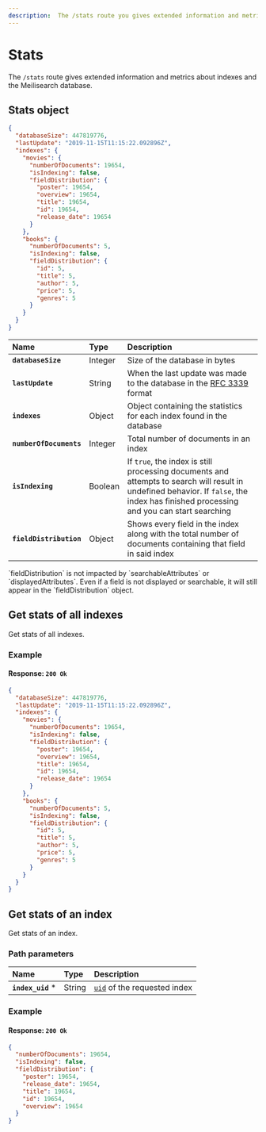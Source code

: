 ```yaml
---
description:  The /stats route you gives extended information and metrics about indexes and the Meilisearch database.
---
```


# Stats

The `/stats` route gives extended information and metrics about indexes and the Meilisearch database.

## Stats object

```json
{
  "databaseSize": 447819776,
  "lastUpdate": "2019-11-15T11:15:22.092896Z",
  "indexes": {
    "movies": {
      "numberOfDocuments": 19654,
      "isIndexing": false,
      "fieldDistribution": {
        "poster": 19654,
        "overview": 19654,
        "title": 19654,
        "id": 19654,
        "release_date": 19654
      }
    },
    "books": {
      "numberOfDocuments": 5,
      "isIndexing": false,
      "fieldDistribution": {
        "id": 5,
        "title": 5,
        "author": 5,
        "price": 5, 
        "genres": 5
      }
    }
  }
}
```

| Name                    | Type    | Description                                                                                                                                                                            |
| :---------------------- | :------ | :------------------------------------------------------------------------------------------------------------------------------------------------------------------------------------- |
| **`databaseSize`**      | Integer | Size of the database in bytes                                                                                                                                                          |
| **`lastUpdate`**        | String  | When the last update was made to the database in the [RFC 3339](https://www.ietf.org/rfc/rfc3339.txt) format                                                                           |
| **`indexes`**           | Object  | Object containing the statistics for each index found in the database                                                                                                                |
| **`numberOfDocuments`** | Integer | Total number of documents in an index                                                                                                                                                  |
| **`isIndexing`**        | Boolean | If `true`, the index is still processing documents and attempts to search will result in undefined behavior. If `false`, the index has finished processing and you can start searching |
| **`fieldDistribution`** | Object  | Shows every field in the index along with the total number of documents containing that field in said index                                        |

<Capsule intent="note">
`fieldDistribution` is not impacted by `searchableAttributes` or `displayedAttributes`. Even if a field is not displayed or searchable, it will still appear in the `fieldDistribution` object.  
</Capsule>

## Get stats of all indexes

<RouteHighlighter method="GET" route="/stats"/>

Get stats of all indexes.

### Example

<CodeSamples id="get_indexes_stats_1" />

#### Response: `200 Ok`

```json
{
  "databaseSize": 447819776,
  "lastUpdate": "2019-11-15T11:15:22.092896Z",
  "indexes": {
    "movies": {
      "numberOfDocuments": 19654,
      "isIndexing": false,
      "fieldDistribution": {
        "poster": 19654,
        "overview": 19654,
        "title": 19654,
        "id": 19654,
        "release_date": 19654
      }
    },
    "books": {
      "numberOfDocuments": 5,
      "isIndexing": false,
      "fieldDistribution": {
        "id": 5,
        "title": 5,
        "author": 5,
        "price": 5, 
        "genres": 5
      }
    }
  }
}
```

## Get stats of an index

<RouteHighlighter method="GET" route="/indexes/{index_uid}/stats"/>

Get stats of an index.

### Path parameters

| Name              | Type   | Description                                                               |
| :---------------- | :----- | :------------------------------------------------------------------------ |
| **`index_uid`** * | String | [`uid`](/learn/core_concepts/indexes#index-uid) of the requested index |

### Example

<CodeSamples id="get_index_stats_1" />

#### Response: `200 Ok`

```json
{
  "numberOfDocuments": 19654,
  "isIndexing": false,
  "fieldDistribution": {
    "poster": 19654,
    "release_date": 19654,
    "title": 19654,
    "id": 19654,
    "overview": 19654
  }
}
```
